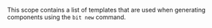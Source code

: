 This scope contains a list of templates that are used when generating components using the `bit new` command.
